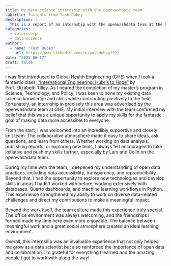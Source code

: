 ```yaml
---
title: My data science internship with the openwashdata team 
subtitle: Insights from Yash Dubey
description: |
  This is a report of an internship with the openwashdata team at the Global Health Engineering (GHE) group at ETH Zurich. The intern shares their experiences and learnings from working with the team.
categories:
  - internship
  - data science
author:
  - name: "Yash Dubey"
    url: https://www.linkedin.com/in/yashdubey132/
date: "2025-06-17"
draft: false
---
```


I was first introduced to Global Health Engineering (GHE) when I took a fantastic class; ["International Engineering: Hubris to Hope"](https://www.vorlesungen.ethz.ch/Vorlesungsverzeichnis/lerneinheit.view?semkez=2024W&lerneinheitId=183181&lang=en) by Prof. Elizabeth Tilley. As I neared the completion of my master's program in Science, Technology, and Policy, I was keen to hone my existing data science knowledge and skills while contributing positively to the field. Fortunately, an internship in precisely this area was advertised by the openwashdata team at GHE. My initial interview with the team confirmed my belief that this was a unique opportunity to apply my skills for the fantastic goal of making data more accessible to everyone. 

From the start, I was welcomed into an incredibly supportive and closely knit team. The collaborative atmosphere made it easy to share ideas, ask questions, and learn from others. Whether working on data analysis, publishing reports, or exploring new tools, I always felt encouraged to take initiative and push my skills further, especially by Lars and Colin on the openwashdata team.

During my time with the team, I deepened my understanding of open data practices, including data accessibility, transparency, and reproducibility. Beyond that, I had the opportunity to explore new technologies and develop skills in areas I hadn't worked with before, working extensively with databases, Quarto dashboards, and machine learning workflows in Python. This experience strengthened my ability to work on diverse data-related challenges and direct my contributions to make a meaningful impact.

Beyond the work itself, the team culture made this experience truly special. The office environment was always welcoming, and the friendships I formed made my time here even more enjoyable. The balance between meaningful work and a great social atmosphere created an ideal learning environment.

Overall, this internship was an invaluable experience that not only helped me grow as a data scientist but also reinforced the importance of open data and collaboration. I'm grateful for everything I learned and the amazing people I got to work with along the way!